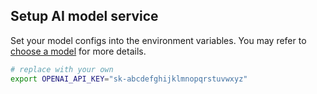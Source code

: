 ## Setup AI model service

Set your model configs into the environment variables. You may refer to [choose a model](./choose-a-model) for more details.

```bash
# replace with your own
export OPENAI_API_KEY="sk-abcdefghijklmnopqrstuvwxyz"
```
